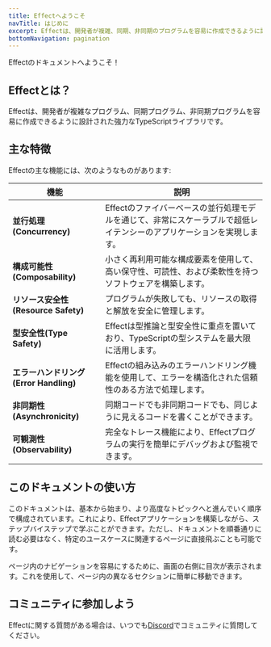 ```yaml
---
title: Effectへようこそ
navTitle: はじめに
excerpt: Effectは、開発者が複雑、同期、非同期のプログラムを容易に作成できるように設計された強力なTypeScriptライブラリです。
bottomNavigation: pagination
---
```


Effectのドキュメントへようこそ！

## Effectとは？

Effectは、開発者が複雑なプログラム、同期プログラム、非同期プログラムを容易に作成できるように設計された強力なTypeScriptライブラリです。

## 主な特徴

Effectの主な機能には、次のようなものがあります:

| **機能**                               | **説明**                                                                                                               |
| -------------------------------------- | ---------------------------------------------------------------------------------------------------------------------- |
| **並行処理(Concurrency)**              | Effectのファイバーベースの並行処理モデルを通じて、非常にスケーラブルで超低レイテンシーのアプリケーションを実現します。 |
| **構成可能性(Composability)**          | 小さく再利用可能な構成要素を使用して、高い保守性、可読性、および柔軟性を持つソフトウェアを構築します。                 |
| **リソース安全性(Resource Safety)**    | プログラムが失敗しても、リソースの取得と解放を安全に管理します。                                                       |
| **型安全性(Type Safety)**              | Effectは型推論と型安全性に重点を置いており、TypeScriptの型システムを最大限に活用します。                               |
| **エラーハンドリング(Error Handling)** | Effectの組み込みのエラーハンドリング機能を使用して、エラーを構造化された信頼性のある方法で処理します。                 |
| **非同期性(Asynchronicity)**           | 同期コードでも非同期コードでも、同じように見えるコードを書くことができます。                                           |
| **可観測性(Observability)**            | 完全なトレース機能により、Effectプログラムの実行を簡単にデバッグおよび監視できます。                                   |

## このドキュメントの使い方

このドキュメントは、基本から始まり、より高度なトピックへと進んでいく順序で構成されています。これにより、Effectアプリケーションを構築しながら、ステップバイステップで学ぶことができます。ただし、ドキュメントを順番通りに読む必要はなく、特定のユースケースに関連するページに直接飛ぶことも可能です。

ページ内のナビゲーションを容易にするために、画面の右側に目次が表示されます。これを使用して、ページ内の異なるセクションに簡単に移動できます。

## コミュニティに参加しよう

Effectに関する質問がある場合は、いつでも[Discord](https://discord.gg/effect-ts)でコミュニティに質問してください。

